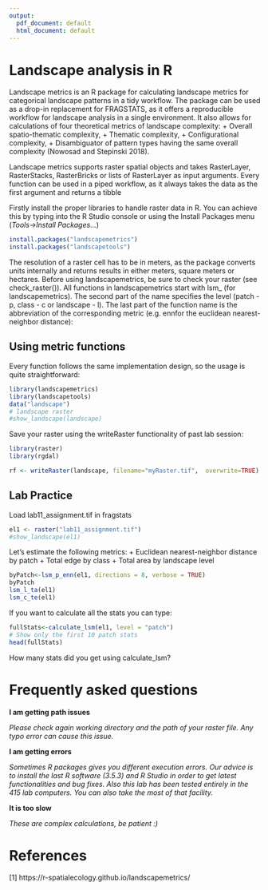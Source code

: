 ```yaml
---
output:
  pdf_document: default
  html_document: default
---
```

# Landscape analysis in R {#week8}

Landscape metrics is an R package for calculating landscape metrics for categorical landscape patterns in a tidy workflow. The package can be used as a drop-in replacement for FRAGSTATS, as it offers a reproducible workflow for landscape analysis in a single environment.
It also allows for calculations of four theoretical metrics of landscape complexity:
+ Overall spatio-thematic complexity,
+ Thematic complexity,
+ Configurational complexity,
+ Disambiguator of pattern types having the same overall complexity (Nowosad and Stepinski 2018).

Landscape metrics supports raster spatial objects and takes RasterLayer, RasterStacks, RasterBricks or lists of RasterLayer as input arguments. Every function can be used in a piped workflow, as it always takes the data as the first argument and returns a tibble


Firstly install the proper libraries to handle raster data in R. You can achieve this by typing into the R Studio console or using the Install Packages menu (_Tools->Install Packages..._)

```r
install.packages("landscapemetrics")
install.packages("landscapetools")
```


The resolution of a raster cell has to be in meters, as the package converts units internally and returns results in either meters, square meters or hectares. Before using landscapemetrics, be sure to check your raster (see check_raster()).
All functions in landscapemetrics start with lsm_ (for landscapemetrics). The second part of the name specifies the level (patch - p, class - c or landscape - l). The last part of the function name is the abbreviation of the corresponding metric (e.g. ennfor the euclidean nearest-neighbor distance):

## Using metric functions

Every function follows the same implementation design, so the usage is quite straightforward:

```r
library(landscapemetrics)
library(landscapetools)
data("landscape")
# landscape raster
#show_landscape(landscape)
```

Save your raster using the writeRaster functionality of past lab session:

```r
library(raster)
library(rgdal)

rf <- writeRaster(landscape, filename="myRaster.tif",  overwrite=TRUE)
```

## Lab Practice

Load lab11_assignment.tif in fragstats 

```r
el1 <- raster("lab11_assignment.tif")
#show_landscape(el1)
```

Let's estimate the following metrics:
+ Euclidean nearest-neighbor distance by patch
+ Total edge by class
+ Total area by landscape level 

```r
byPatch<-lsm_p_enn(el1, directions = 8, verbose = TRUE)
byPatch
lsm_l_ta(el1)
lsm_c_te(el1)
```

If you want to calculate all the stats you can type: 

```r
fullStats<-calculate_lsm(el1, level = "patch")
# Show only the first 10 patch stats
head(fullStats)
```

How many stats did you get using calculate_lsm?

# Frequently asked questions

**I am getting path issues**

_Please check again working directory and the path of your raster file. Any typo error can cause this issue._

**I am getting errors**

_Sometimes R packages gives you different execution errors. Our advice is to install the last R software (3.5.3) and R Studio in order to get latest functionalities and bug fixes. Also this lab has been tested entirely in the 415 lab computers. You can also take the most of that facility._

**It is too slow**

_These are complex calculations, be patient :)_

# References

[1] https://r-spatialecology.github.io/landscapemetrics/


